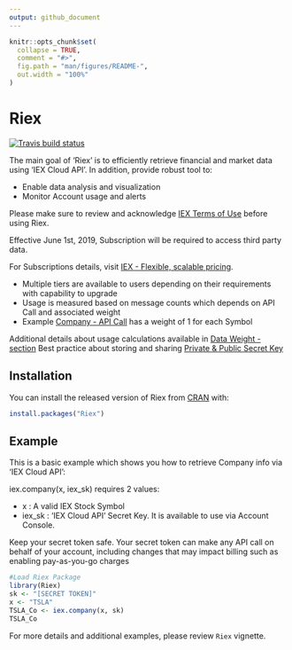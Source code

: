 ```yaml
---
output: github_document
---
```


<!-- README.md is generated from README.Rmd. Please edit that file -->

```r
knitr::opts_chunk$set(
  collapse = TRUE,
  comment = "#>",
  fig.path = "man/figures/README-",
  out.width = "100%"
)
```
# Riex

<!-- badges: start -->
[![Travis build status](https://travis-ci.com/TheEliteAnalyst/Riex.svg?branch=master)](https://travis-ci.com/TheEliteAnalyst/Riex)
<!-- badges: end -->

The main goal of 'Riex' is to efficiently retrieve financial and market data using 'IEX Cloud API'. In addition, provide robust tool to:

- Enable data analysis and visualization
- Monitor Account usage and alerts

Please make sure to review and acknowledge [IEX Terms of Use](https://iexcloud.io/terms/) before using Riex.

Effective June 1st, 2019, Subscription will be required to access third party data.

For Subscriptions details, visit [IEX - Flexible, scalable pricing](https://iexcloud.io/pricing/).

- Multiple tiers are available to users depending on their requirements with capability to upgrade
- Usage is measured based on message counts which  depends on API Call and associated weight
- Example [Company - API Call](https://iexcloud.io/docs/api/#company) has a weight of 1 for each Symbol

Additional details about usage calculations available in [Data Weight - section](https://iexcloud.io/docs/api/#how-credits-work)
Best practice about storing and sharing [Private & Public Secret Key](https://iexcloud.io/docs/api/#authentication)

## Installation

You can install the released version of Riex from [CRAN](https://CRAN.R-project.org) with:

``` r
install.packages("Riex")
```

## Example

This is a basic example which shows you how to retrieve Company info via 'IEX Cloud API':

iex.company(x, iex_sk) requires 2 values:

-  x : A valid IEX Stock Symbol
-  iex_sk : 'IEX Cloud API' Secret Key. It is available to use via Account Console.

Keep your secret token safe. Your secret token can make any API call on behalf of your account, 
including changes that may impact billing such as enabling pay-as-you-go charges

```r
#Load Riex Package
library(Riex)
sk <- "[SECRET TOKEN]" 
x <- "TSLA"
TSLA_Co <- iex.company(x, sk)
TSLA_Co
```
For more details and additional examples, please review `Riex` vignette.
